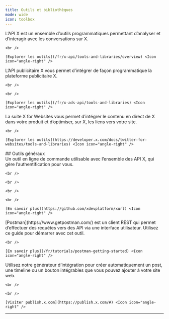 ```yaml
---
title: Outils et bibliothèques
mode: wide
icon: toolbox
---
```


<CardGroup cols={3}>
  <Card title="API X" icon="square-x-twitter" iconType="solid">
    L’API X est un ensemble d’outils programmatiques permettant d’analyser et d’interagir avec les conversations sur X.

    <br />

    [Explorer les outils](/fr/x-api/tools-and-libraries/overview) <Icon icon="angle-right" />
  </Card>

  <Card title="API publicitaire X" icon="rectangle-ad" iconType="solid">
    L’API publicitaire X vous permet d’intégrer de façon programmatique la plateforme publicitaire X.

    <br />

    <br />

    [Explorer les outils](/fr/x-ads-api/tools-and-libraries) <Icon icon="angle-right" />
  </Card>

  <Card title="X for Websites" icon="laptop-code" iconType="solid">
    La suite X for Websites vous permet d’intégrer le contenu en direct de X dans votre produit et d’optimiser, sur X, les liens vers votre site.

    <br />

    [Explorer les outils](https://developer.x.com/docs/twitter-for-websites/tools-and-libraries) <Icon icon="angle-right" />
  </Card>
</CardGroup>

<div id="general-tools">
  ## Outils généraux
</div>

<CardGroup cols={3}>
  <Card title="xurl" icon="key" iconType="solid">
    Un outil en ligne de commande utilisable avec l’ensemble des API X, qui gère l’authentification pour vous.

    <br />

    <br />

    <br />

    <br />

    [En savoir plus](https://github.com/xdevplatform/xurl) <Icon icon="angle-right" />
  </Card>

  <Card title="Postman" icon="envelopes-bulk" iconType="solid">
    [Postman](https://www.getpostman.com/) est un client REST qui permet d’effectuer des requêtes vers des API via une interface utilisateur. Utilisez ce guide pour démarrer avec cet outil.

    <br />

    [En savoir plus](/fr/tutorials/postman-getting-started) <Icon icon="angle-right" />
  </Card>

  <Card title="Générateur d’intégration" icon="terminal" iconType="solid">
    Utilisez notre générateur d’intégration pour créer automatiquement un post, une timeline ou un bouton intégrables que vous pouvez ajouter à votre site web.

    <br />

    <br />

    [Visiter publish.x.com](https://publish.x.com/#) <Icon icon="angle-right" />
  </Card>
</CardGroup>

---